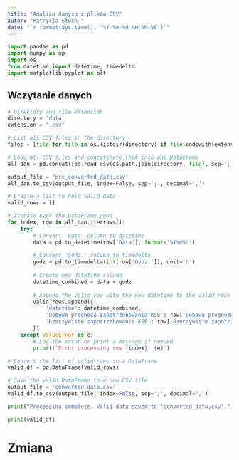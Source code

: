 ```yaml
---
title: "Analiza danych z plików CSV"
autor: "Patrycja Głuch "
date: "`r format(Sys.time(), '%Y-%m-%d %H:%M:%S')`"
---
```


```python
import pandas as pd
import numpy as np
import os
from datetime import datetime, timedelta
import matplotlib.pyplot as plt
```

## Wczytanie danych
```python
# Directory and file extension
directory = 'data'
extension = ".csv"

# List all CSV files in the directory
files = [file for file in os.listdir(directory) if file.endswith(extension)]

# Load all CSV files and concatenate them into one DataFrame
all_dan = pd.concat([pd.read_csv(os.path.join(directory, file), sep=';', decimal=',') for file in files])

output_file = 'pre_converted_data.csv'
all_dan.to_csv(output_file, index=False, sep=';', decimal=',')

# Create a list to hold valid data
valid_rows = []

# Iterate over the DataFrame rows
for index, row in all_dan.iterrows():
    try:
        # Convert 'Data' column to datetime
        data = pd.to_datetime(row['Data'], format='%Y%m%d')
        
        # Convert 'Godz.' column to timedelta
        godz = pd.to_timedelta(int(row['Godz.']), unit='h')
        
        # Create new datetime column
        datetime_combined = data + godz
        
        # Append the valid row with the new datetime to the valid_rows list
        valid_rows.append({
            'datetime': datetime_combined,
            'Dobowa prognoza zapotrzebowania KSE': row['Dobowa prognoza zapotrzebowania KSE'],
            'Rzeczywiste zapotrzebowanie KSE': row['Rzeczywiste zapotrzebowanie KSE']
        })
    except ValueError as e:
        # Log the error or print a message if needed
        print(f"Error processing row {index}: {e}")

# Convert the list of valid rows to a DataFrame
valid_df = pd.DataFrame(valid_rows)

# Save the valid DataFrame to a new CSV file
output_file = 'converted_data.csv'
valid_df.to_csv(output_file, index=False, sep=';', decimal=',')

print("Processing complete. Valid data saved to 'converted_data.csv'.")

print(valid_df)

```
# Zmiana